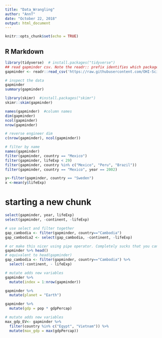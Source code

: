 ```yaml
---
title: "Data_Wrangling"
author: "AnnT"
date: "October 22, 2018"
output: html_document
---
```


```r
knitr::opts_chunk$set(echo = TRUE)
```

## R Markdown

```r
library(tidyverse)  # install.packages("tidyverse")
## read gapminder csv. Note the readr:: prefix identifies which package it's in
gapminder <- readr::read_csv('https://raw.githubusercontent.com/OHI-Science/data-science-training/master/data/gapminder.csv')

# inspect the data
gapminder
summary(gapminder)
```
```r
library(skimr)  #install.packages("skimr")
skimr::skim(gapminder)
```

```r
names(gapminder)  #column names
dim(gapminder)
ncol(gapminder)
nrow(gapminder)

# reverse engineer dim
c(nrow(gapminder), ncol(gapminder))
```
```r
# filter by name
names(gapminder)
filter(gapminder, country == "Mexico")
filter(gapminder, lifeExp < 29)
filter(gapminder, country %in% c("Mexico", "Peru", "Brazil"))
filter(gapminder, country == "Mexico", year == 2002)
```
```r
y<-filter(gapminder, country == "Sweden")
x <-mean(y$lifeExp)
```

# starting a new chunk

```r
select(gapminder, year, lifeExp)
select(gapminder, -continent, -lifeExp)

# use select and filter together
gap_cambodia <- filter(gapminder, country=="Cambodia")
gap_cambodia2 <- select(gap_cambodia, -continent, -lifeExp)

# or make this nicer using pipe operator. Completely sucks that you can't use |
gapminder %>% head()
# equivalent to head(gapminder)
gap_cambodia <- filter(gapminder, country=="Cambodia") %>% 
  select(-continent, - lifeExp)
```
```r
# mutate adds new variables
gapminder %>% 
  mutate(index = 1:nrow(gapminder))

gapminder %>% 
  mutate(planet = "Earth")

gapminder %>% 
  mutate(gdp = pop * gdpPercap)
```

```r
# mutate adds new variables
max_gdp_EV<- gapminder %>% 
  filter(country %in% c("Egypt", "Vietnam")) %>% 
  mutate(max_gdp = max(gdpPercap))
```



